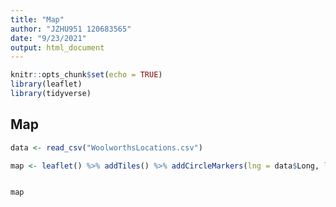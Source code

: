 ```yaml
---
title: "Map"
author: "JZHU951 120683565"
date: "9/23/2021"
output: html_document
---
```


```r
knitr::opts_chunk$set(echo = TRUE)
library(leaflet)
library(tidyverse)
```

## Map

```r
data <- read_csv("WoolworthsLocations.csv")

map <- leaflet() %>% addTiles() %>% addCircleMarkers(lng = data$Long, lat = data$Lat, radius = 3)


map
```
